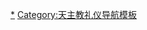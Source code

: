 {{Navbox
 | name = 天主教会礼仪年
 | title = [[天主教會|天主教会]][[教會年曆|礼仪年]]
 | state = {{{state<includeonly>|autocollapse</includeonly>}}}
 | above = 基于[[羅馬天主教聖人曆|罗马教会通用礼仪日历]]
 | bodyclass = hlist

 | basestyle = background-color: gold;
 | groupstyle = background; border-right: 0.5em solid; padding-right: 0.5em; text-align: right;

 | image = [[File:Rok liturgiczny - Liturgical year.jpg|290px]]

 | group1style = border-color: purple;
 | group2style = border-color: #F0FFFF;
 | group3style = border-color: green;
 | group4style = border-color: purple;
 | group5style = border-color: #FFD358;
 | group6style = border-color: #F0FFFF;
 | group7style = border-color: green;

 | group1 = [[將臨期]]
 | list1 =
* [[将临期主日]]
* [[聖母無染原罪瞻禮|圣母无玷始胎节]]^
* [[喜乐主日]]
* （[[将临期大对经]]）

 | group2 = {{link-en|圣诞期|Christmastide}}
 | list2 =
* [[圣诞节]]（[[耶稣诞生]]）^
* [[圣家|圣家节]]
* [[天主之母節|天主之母圣玛利亚节]]^
* [[主顯節]]^
* [[主受洗节]]

 | group3 = [[常年期]]前段
 | list3 =
* [[献主节]]
* [[聖若瑟瞻禮|圣若瑟节]]^
* [[圣母领报|预报救主降生节]]
* （[[狂欢节]]）

 | group4 = [[大齋期|四旬期]]
 | list4 =
* [[大齋首日|圣灰礼仪星期三]]
* [[喜乐主日]]
* [[圣周]]：[[棕枝主日|圣枝主日]]、[[圣周星期三]]、[[濯足節|圣周星期四]]（[[圣油弥撒]]）

 | group5 = [[逾越節三日慶典]]
 | list5 =
* [[濯足節|圣周星期四]]（[[最后的晚餐|主的晚餐弥撒]]）
* [[聖週五|救主受难日]]
** [[弥撒#聖道禮儀|圣道礼仪]]、[[苦路|拜苦路]]、[[聖餐禮|领圣体]]
* [[聖週六|圣周星期六]]
* [[復活節守夜禮|复活节守夜]]

 | group6 = {{link-en|复活期|Eastertide}}
 | list6 =
* [[復活節|复活主日]]（[[耶稣复活]]）
* [[复活节八日庆期]]（[[救主慈悲主日]]）
* [[耶穌升天節|救主蒙召升天主日]]([[耶稣升天]] )
* [[五旬節|聖神降臨日]]

 | group7 = 常年期后段
 | list7 =
* [[聖三一主日|天主圣三主日]]
* [[基督聖體聖血節]]^
* [[耶穌聖心|耶稣圣心者主日]]
* [[聖母訪親|圣母访亲节]]
* [[圣约翰洗者节]]
* [[圣伯多禄及圣保禄节]]^
* [[耶稣显容节]]
* [[聖母升天節|聖母蒙召升天慶日]]^
* [[圣母诞辰]]
* [[圣十字架节]]
* [[諸聖節]]^
* [[諸靈節|追思已亡节]]
* [[圣母献堂节]]
* [[基督普世君王节]]

 | belowstyle = background-color: gold;
 | below =
; {{nobold|图例}}
: ^ = [[法定庆节]] (10)
: {{Portal-inline|天主教|size=tiny}}
: 参见：[[復活節的計算]]
: [[礼仪颜色]]
: [[节日 (天主教)|天主教节日]]
}}<noinclude>

{{collapsible option}}

[[Category:教会年历|*]]
[[Category:天主教礼仪导航模板]]
</noinclude>